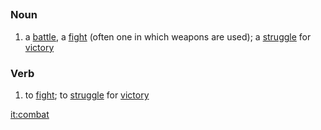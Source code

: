 =={{en}}==
===Noun===
# a [[battle]], a [[fight]] (often one in which weapons are used); a [[struggle]] for [[victory]]
===Verb===
# to [[fight]]; to [[struggle]] for [[victory]]

[[it:combat]]